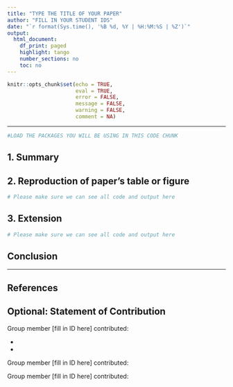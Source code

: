 ```yaml
---
title: "TYPE THE TITLE OF YOUR PAPER"
author: "FILL IN YOUR STUDENT IDS"
date: "`r format(Sys.time(), '%B %d, %Y | %H:%M:%S | %Z')`"
output:
  html_document:
    df_print: paged
    highlight: tango
    number_sections: no
    toc: no
---
```


```r
knitr::opts_chunk$set(echo = TRUE,
                      eval = TRUE,
                      error = FALSE,
                      message = FALSE,
                      warning = FALSE,
                      comment = NA)
```


------------------------------------------------------------------------

```r
#LOAD THE PACKAGES YOU WILL BE USING IN THIS CODE CHUNK 

```

## 1. Summary

<!--In this section, you are expected to provide a summary of the paper’s research question and main findings, as well as a detailed critical assessment of the causal identification strategy employed by the authors.-->


## 2. Reproduction of paper's table or figure

<!--In this section, you are expected to reproduce a table or figure from the paper relating to the modeling of the outcome(s) of interest.-->

```r
# Please make sure we can see all code and output here
```


## 3. Extension

<!--In this section, you are expected to present an extension to the analysis from the paper. Additionally, you should provide a detailed justification of your extension and its potential contribution.-->

```r
# Please make sure we can see all code and output here
```

## Conclusion

<!--Please briefly conclude by explaining what you've learned, both from the original paper and from your extension.-->

------------------------------------------------------------------------

## References

## Optional: Statement of Contribution

Group member [fill in ID here] contributed: 

- 
- 

Group member [fill in ID here] contributed: 

Group member [fill in ID here] contributed: 


